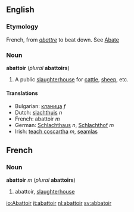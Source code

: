 ==English==
===Etymology===
French, from ''[[abattre]]'' to beat down. See [[Abate]] 

===Noun===
'''abattoir''' (''plural'' '''abattoirs''')

#A public [[slaughterhouse]] for [[cattle]], [[sheep]], etc.

==== Translations ====

* Bulgarian: [[кланица]] ''f''
* Dutch: [[slachthuis]] ''n''
* French: abattoir ''m''
* German: [[Schlachthaus]] ''n'', [[Schlachthof]] ''m''
* Irish: [[teach coscartha]] ''m'', [[seamlas]]

==French==
===Noun===
'''abattoir''' ''m'' (''plural'' '''abattoirs''')

#abattoir, [[slaughterhouse]]

[[io:Abattoir]]
[[it:abattoir]]
[[nl:abattoir]]
[[sv:abbatoir]]